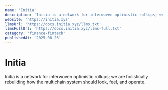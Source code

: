 ```yaml
---
name: 'Initia'
description: 'Initia is a network for interwoven optimistic rollups; we are holistically rebuilding how the multichain system should look, feel, and operate.'
website: 'https://initia.xyz'
llmsUrl: 'https://docs.initia.xyz/llms.txt'
llmsFullUrl: 'https://docs.initia.xyz/llms-full.txt'
category: 'finance-fintech'
publishedAt: '2025-08-26'
---
```


# Initia

Initia is a network for interwoven optimistic rollups; we are holistically rebuilding how the multichain system should look, feel, and operate.
